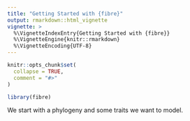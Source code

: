 ```yaml
---
title: "Getting Started with {fibre}"
output: rmarkdown::html_vignette
vignette: >
  %\VignetteIndexEntry{Getting Started with {fibre}}
  %\VignetteEngine{knitr::rmarkdown}
  %\VignetteEncoding{UTF-8}
---
```


```r
knitr::opts_chunk$set(
  collapse = TRUE,
  comment = "#>"
)
```

```r
library(fibre)
```

We start with a phylogeny and some traits we want to model.
